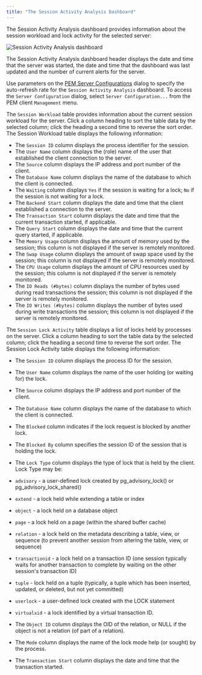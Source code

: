 ```yaml
---
title: "The Session Activity Analysis Dashboard"
---
```


<div id="session_activity_analysis_dashboard" class="registered_link"></div>

The Session Activity Analysis dashboard provides information about the session workload and lock activity for the selected server:

![Session Activity Analysis dashboard](../../images/session_activity_analysis_dashboard.png)

The Session Activity Analysis dashboard header displays the date and time that the server was started, the date and time that the dashboard was last updated and the number of current alerts for the server.

Use parameters on the [PEM Server Configurations](../02_pem_server_config/#pem_server_config) dialog to specify the auto-refresh rate for the `Session Activity Analysis` dashboard. To access the `Server Configuration` dialog, select `Server Configuration...` from the PEM client `Management` menu.

The `Session Workload` table provides information about the current session workload for the server. Click a column heading to sort the table data by the selected column; click the heading a second time to reverse the sort order. The Session Workload table displays the following information:

-   The `Session ID` column displays the process identifier for the session.
-   The `User Name` column displays the (role) name of the user that established the client connection to the server.
-   The `Source` column displays the IP address and port number of the client.
-   The `Database Name` column displays the name of the database to which the client is connected.
-   The `Waiting` column displays `Yes` if the session is waiting for a lock; `No` if the session is not waiting for a lock.
-   The `Backend Start` column displays the date and time that the client established a connection to the server.
-   The `Transaction Start` column displays the date and time that the current transaction started, if applicable.
-   The `Query Start` column displays the date and time that the current query started, if applicable.
-   The `Memory Usage` column displays the amount of memory used by the session; this column is not displayed if the server is remotely monitored.
-   The `Swap Usage` column displays the amount of swap space used by the session; this column is not displayed if the server is remotely monitored.
-   The `CPU Usage` column displays the amount of CPU resources used by the session; this column is not displayed if the server is remotely monitored.
-   The `IO Reads (#bytes)` column displays the number of bytes used during read transactions the session; this column is not displayed if the server is remotely monitored.
-   The `IO Writes (#bytes)` column displays the number of bytes used during write transactions the session; this column is not displayed if the server is remotely monitored.

The `Session Lock Activity` table displays a list of locks held by processes on the server. Click a column heading to sort the table data by the selected column; click the heading a second time to reverse the sort order. The Session Lock Activity table displays the following information:

-   The `Session ID` column displays the process ID for the session.

-   The `User Name` column displays the name of the user holding (or waiting for) the lock.

-   The `Source` column displays the IP address and port number of the client.

-   The `Database Name` column displays the name of the database to which the client is connected.

-   The `Blocked` column indicates if the lock request is blocked by another lock.

-   The `Blocked By` column specifies the session ID of the session that is holding the lock.

-   The `Lock Type` column displays the type of lock that is held by the client. Lock Type may be:

-   `advisory` - a user-defined lock created by pg_advisory_lock() or pg_advisory_lock_shared()

-   `extend` - a lock held while extending a table or index

-   `object` - a lock held on a database object

-   `page` - a lock held on a page (within the shared buffer cache)

-   `relation` - a lock held on the metadata describing a table, view, or sequence (to prevent another session from altering the table, view, or sequence)

-   `transactionid` - a lock held on a transaction ID (one session typically waits for another transaction to complete by waiting on the other session's transaction ID)

-   `tuple` - lock held on a tuple (typically, a tuple which has been inserted, updated, or deleted, but not yet committed)

-   `userlock` - a user-defined lock created with the LOCK statement

-   `virtualxid` - a lock identified by a virtual transaction ID.

-   The `Object ID` column displays the OID of the relation, or NULL if the object is not a relation (of part of a relation).

-   The `Mode` column displays the name of the lock mode help (or sought) by the process.

-   The `Transaction Start` column displays the date and time that the transaction started.
